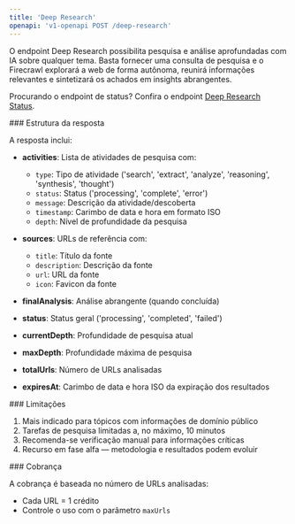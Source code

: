 ```yaml
---
title: 'Deep Research'
openapi: 'v1-openapi POST /deep-research'
---
```


O endpoint Deep Research possibilita pesquisa e análise aprofundadas com IA sobre qualquer tema. Basta fornecer uma consulta de pesquisa e o Firecrawl explorará a web de forma autônoma, reunirá informações relevantes e sintetizará os achados em insights abrangentes.

Procurando o endpoint de status? Confira o endpoint [Deep Research Status](/pt-BR/api-reference/endpoint/deep-research-get).

<div id="response-structure">
  ### Estrutura da resposta
</div>

A resposta inclui:

* **activities**: Lista de atividades de pesquisa com:
  * `type`: Tipo de atividade (&#39;search&#39;, &#39;extract&#39;, &#39;analyze&#39;, &#39;reasoning&#39;, &#39;synthesis&#39;, &#39;thought&#39;)
  * `status`: Status (&#39;processing&#39;, &#39;complete&#39;, &#39;error&#39;)
  * `message`: Descrição da atividade/descoberta
  * `timestamp`: Carimbo de data e hora em formato ISO
  * `depth`: Nível de profundidade da pesquisa

* **sources**: URLs de referência com:
  * `title`: Título da fonte
  * `description`: Descrição da fonte
  * `url`: URL da fonte
  * `icon`: Favicon da fonte

* **finalAnalysis**: Análise abrangente (quando concluída)

* **status**: Status geral (&#39;processing&#39;, &#39;completed&#39;, &#39;failed&#39;)

* **currentDepth**: Profundidade de pesquisa atual

* **maxDepth**: Profundidade máxima de pesquisa

* **totalUrls**: Número de URLs analisadas

* **expiresAt**: Carimbo de data e hora ISO da expiração dos resultados

<div id="limitations">
  ### Limitações
</div>

1. Mais indicado para tópicos com informações de domínio público
2. Tarefas de pesquisa limitadas a, no máximo, 10 minutos
3. Recomenda-se verificação manual para informações críticas
4. Recurso em fase alfa — metodologia e resultados podem evoluir

<div id="billing">
  ### Cobrança
</div>

A cobrança é baseada no número de URLs analisadas:

* Cada URL = 1 crédito
* Controle o uso com o parâmetro `maxUrls`